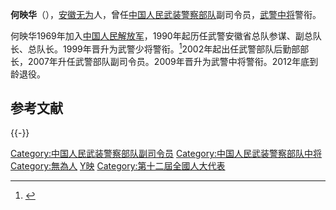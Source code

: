 '''何映华'''（{{bd|1949年}}），[[安徽|安徽]][[无为|无为]]人，曾任[[中国人民武装警察部队|中国人民武装警察部队]]副司令员，[[武警中将|武警中将]]警衔。

何映华1969年加入[[中国人民解放军|中国人民解放军]]，1990年起历任武警安徽省总队参谋、副总队长、总队长。1999年晋升为武警少将警衔。<ref>{{cite web|url=http://www.ah.xinhuanet.com/jxah/mrp/jiushi/h_3.htm|title=何映华|publisher=新华网安徽频道|accessdate=2011-01-04|archive-date=2016-03-04|archive-url=https://web.archive.org/web/20160304193743/http://www.ah.xinhuanet.com/jxah/mrp/jiushi/h_3.htm|dead-url=no}}</ref>2002年起出任武警部队后勤部部长，2007年升任武警部队副司令员。2009年晋升为武警中将警衔。2012年底到龄退役。

==参考文献==
{{Reflist}}

{{-}}
{{中国军事人物小作品}}

{{DEFAULTSORT:He何}}
[[Category:中国人民武装警察部队副司令员|Category:中国人民武装警察部队副司令员]]
[[Category:中国人民武装警察部队中将|Category:中国人民武装警察部队中将]]
[[Category:無為人|Category:無為人]]
[[Category:何姓|Y映]]
[[Category:第十二屆全國人大代表|Category:第十二屆全國人大代表]]